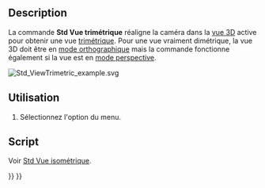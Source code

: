 <languages/>

{{Docnav/fr
|[[Std_ViewDimetric/fr|Vue dimétrique]]
|[[Std_ViewHome/fr|Accueil]]
|[[Std_View_Menu/fr|Menu Affichage]]
|IconL=Std_ViewDimetric.svg
|IconR=Std_ViewHome.svg
|IconC=Freecad.svg
}}

{{GuiCommand/fr
|Name=Std ViewTrimetric
|Name/fr=Std Vue trimétrique
|MenuLocation=Affichage → Vues standards → Axonometric → Trimétrique
|Workbenches=Tous
|SeeAlso=[[Std_ViewIsometric/fr|Std Vue isométrique]], [[Std_ViewDimetric/fr|Std Vue dimétrique]]
}}

==Description==

La commande '''Std Vue trimétrique''' réaligne la caméra dans la [[3D view/fr|vue 3D]] active pour obtenir une vue [https://en.wikipedia.org/wiki/Axonometric_projection#Three_types trimétrique]. Pour une vue vraiment dimétrique, la vue 3D doit être en [[Std_OrthographicCamera/fr|mode orthographique]] mais la commande fonctionne également si la vue est en [[Std_PerspectiveCamera/fr|mode perspective]].

[[Image:Std_ViewTrimetric_example.svg]]
{{Caption|Les [[Std_AxisCross/fr|axes du repère]] et un cube en vue trimétrique}}

<span id="Usage"></span>
==Utilisation==

# Sélectionnez l'option {{MenuCommand|Affichage → Vues standards → Axonométrique → [[Image:Std_ViewTrimetric.svg|16px]] Trimétrique}} du menu.

<span id="Scripting"></span>
==Script==

Voir [[Std_ViewIsometric/fr#Script|Std Vue isométrique]].


{{Docnav/fr
|[[Std_ViewDimetric/fr|Vue dimétrique]]
|[[Std_ViewHome/fr|Accueil]]
|[[Std_View_Menu/fr|Menu Affichage]]
|IconL=Std_ViewDimetric.svg
|IconR=Std_ViewHome.svg
|IconC=Freecad.svg
}}

{{Std_Base_navi{{#translation:}}}}
{{Userdocnavi{{#translation:}}}}